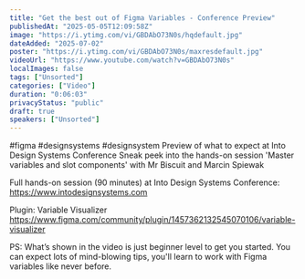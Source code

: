 ```yaml
---
title: "Get the best out of Figma Variables - Conference Preview"
publishedAt: "2025-05-05T12:09:58Z"
image: "https://i.ytimg.com/vi/GBDAbO73N0s/hqdefault.jpg"
dateAdded: "2025-07-02"
poster: "https://i.ytimg.com/vi/GBDAbO73N0s/maxresdefault.jpg"
videoUrl: "https://www.youtube.com/watch?v=GBDAbO73N0s"
localImages: false
tags: ["Unsorted"]
categories: ["Video"]
duration: "0:06:03"
privacyStatus: "public"
draft: true
speakers: ["Unsorted"]
---
```

#figma #designsystems #designsystem 
Preview of what to expect at Into Design Systems Conference
Sneak peek into the hands-on session 'Master variables and slot components' with Mr Biscuit and Marcin Spiewak

Full hands-on session (90 minutes) at Into Design Systems Conference:
https://www.intodesignsystems.com

Plugin: Variable Visualizer
https://www.figma.com/community/plugin/1457362132545070106/variable-visualizer

PS:
What’s shown in the video is just beginner level to get you started.
You can expect lots of mind-blowing tips, you'll learn to work with Figma variables like never before.
